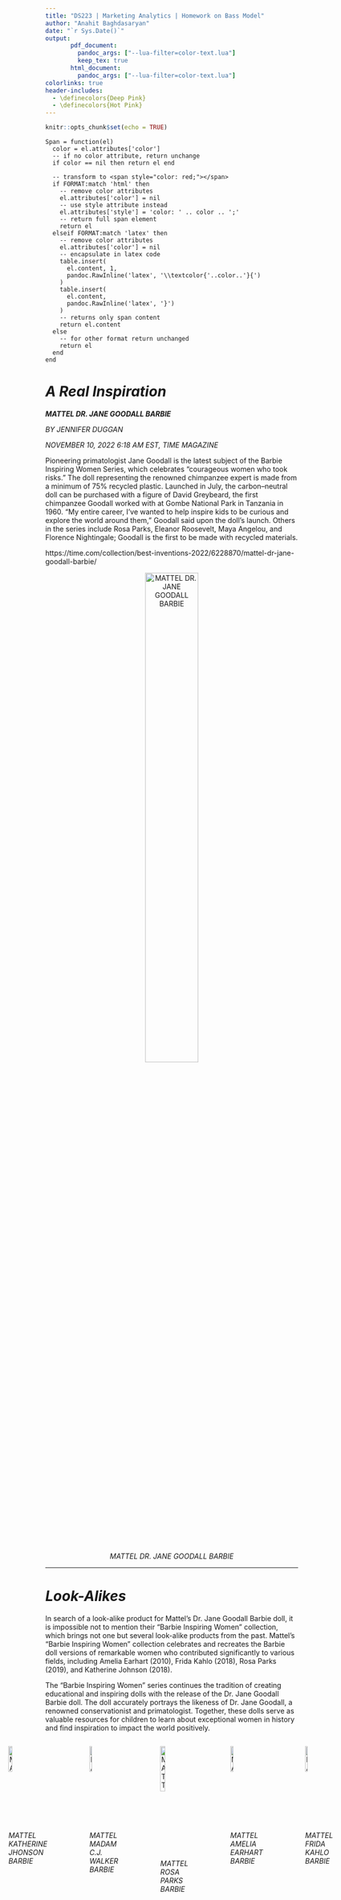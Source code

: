 ```yaml
---
title: "DS223 | Marketing Analytics | Homework on Bass Model"
author: "Anahit Baghdasaryan"
date: "`r Sys.Date()`"
output:
       pdf_document: 
         pandoc_args: ["--lua-filter=color-text.lua"]
         keep_tex: true
       html_document: 
         pandoc_args: ["--lua-filter=color-text.lua"]
colorlinks: true
header-includes:
  - \definecolors{Deep Pink}
  - \definecolors{Hot Pink}
---
```


```r
knitr::opts_chunk$set(echo = TRUE)
```

```cat
Span = function(el)
  color = el.attributes['color']
  -- if no color attribute, return unchange
  if color == nil then return el end
  
  -- transform to <span style="color: red;"></span>
  if FORMAT:match 'html' then
    -- remove color attributes
    el.attributes['color'] = nil
    -- use style attribute instead
    el.attributes['style'] = 'color: ' .. color .. ';'
    -- return full span element
    return el
  elseif FORMAT:match 'latex' then
    -- remove color attributes
    el.attributes['color'] = nil
    -- encapsulate in latex code
    table.insert(
      el.content, 1,
      pandoc.RawInline('latex', '\\textcolor{'..color..'}{')
    )
    table.insert(
      el.content,
      pandoc.RawInline('latex', '}')
    )
    -- returns only span content
    return el.content
  else
    -- for other format return unchanged
    return el
  end
end
```

# [*A Real Inspiration*]{color="DeepPink"}

[***MATTEL DR. JANE GOODALL BARBIE***]{color="DeepPink"}

*BY JENNIFER DUGGAN*

*NOVEMBER 10, 2022 6:18 AM EST, TIME MAGAZINE*

Pioneering primatologist Jane Goodall is the latest subject of the Barbie Inspiring Women Series, which celebrates “courageous women who took risks.” The doll representing the renowned chimpanzee expert is made from a minimum of 75% recycled plastic. Launched in July, the carbon–neutral doll can be purchased with a figure of David Greybeard, the first chimpanzee Goodall worked with at Gombe National Park in Tanzania in 1960. “My entire career, I’ve wanted to help inspire kids to be curious and explore the world around them,” Goodall said upon the doll’s launch. Others in the series include Rosa Parks, Eleanor Roosevelt, Maya Angelou, and Florence Nightingale; Goodall is the first to be made with recycled materials.

https://time.com/collection/best-inventions-2022/6228870/mattel-dr-jane-goodall-barbie/

<center>
![*MATTEL DR. JANE GOODALL BARBIE*](barbie-pic/dr-jane-goodall.jpg){width=50%}
</center>
--------------------------------------------------------------------------------

\newpage

# [***Look-Alikes***]{color="DeepPink"}

In search of a look-alike product for Mattel's Dr. Jane Goodall Barbie doll, it is impossible not to mention their  "Barbie Inspiring Women" collection, which brings not one but several look-alike products from the past.   Mattel's "Barbie Inspiring Women" collection celebrates and recreates the Barbie doll versions of remarkable women who contributed significantly to various fields, including Amelia Earhart (2010), Frida Kahlo (2018), Rosa Parks (2019), and Katherine Johnson (2018). 

The "Barbie Inspiring Women" series continues the tradition of creating educational and inspiring dolls with the release of the Dr. Jane Goodall Barbie doll. The doll accurately portrays the likeness of Dr. Jane Goodall, a renowned conservationist and primatologist. Together, these dolls serve as valuable resources for children to learn about exceptional women in history and find inspiration to impact the world positively.


<div style="display: flex; justify-content: center;">

![*MATTEL KATHERINE JHONSON BARBIE*](barbie-pic//katharine-jhonson.jpeg){width=30%}

![*MATTEL MADAM C.J. WALKER BARBIE*](barbie-pic//madam-cj-walker.jpeg){width=30%}

![*MATTEL ROSA PARKS BARBIE*](barbie-pic//rosa-parks.jpeg){width=40%}

![*MATTEL AMELIA EARHART BARBIE*](barbie-pic//amelia-earhart.jpeg){width=30%}

![*MATTEL FRIDA KAHLO BARBIE*](barbie-pic/frida-kahlo.jpeg){width=30%}

</div>


\newpage

# [***Time-Series***]{color="DeepPink"}

**Gross sales of Mattel's Barbie brand worldwide from 2012 to 2022**

For this assignment, using the yearly time series data on "Gross sales of Mattel's Barbie brand worldwide from 2012 to 2022" is a practical choice for several reasons. Firstly, it's important to acknowledge that finding open-source and verified datasets for specific look-alike products, especially those within the "Barbie Inspiring Women" collection or similar lines from other brands, can be a daunting task. These specific sales datasets are often not publicly available or readily accessible on open-source platforms. Nevertheless, after spending several hours searching for a dataset, I came to this conclusion.

Furthermore, using the "Gross sales of Mattel's Barbie brand worldwide" dataset offers a broader perspective that encloses the overall performance of the Barbie brand, including all its variations and collections over a decade. This dataset is sourced directly from Mattel's reports, providing a reliable and credible source of information. 

[***Time-Series Source From Statista (link)***](https://www.statista.com/statistics/370361/gross-sales-of-mattel-s-barbie-brand/)

--------------------------------------------------------------------------------

```r
libs<-c('ggplot2','ggpubr','knitr','diffusion','ggthemes', 'colorspace', 'minpack.lm')
load_libraries<-function(libs){
new_libs <- libs[!(libs %in% installed.packages()[,"Package"])]
if(length(new_libs)>0) {install.packages(new_libs)}
lapply(libs, library, character.only = TRUE)
}
load_libraries(libs)
```


```r

# Define the values
sales_values <- c(
  1275.30, 1202.80, 1009.50, 905.90, 971.80,
  954.89, 1088.95, 1159.77, 1350.10, 1679.30, 1490.60)

# Create a time series object
sales_time_series <- ts(sales_values, start = 2012, end = 2022, frequency = 1)

# Plot the time series data
plot(sales_time_series, ylab = "Gross Slaes (in million U.S. dollars)", xlab = "Year",
     main = "Gross Sales of Mattel's Barbie Brand \n(2012-2022)", 
     col = 'hotpink', cex.main = 1.7)  
```
\clearpage
\newpage

```r
# Create a data frame with year and sales data
sales_df <- data.frame(
  year = c(2012, 2013, 2014, 2015, 2016, 2017, 2018, 2019, 2020, 2021, 2022),
  sales = c(1275.30, 1202.80, 1009.50, 905.90, 971.80, 954.89, 1088.95,
            1159.77, 1350.10, 1679.30, 1490.60))

# Create a ggplot visualization for gross sales over the years
ggplot(data = sales_df, aes(x = factor(year), y = sales, fill = as.factor(sales))) +
  geom_bar(stat = 'identity') +  # Plot gross sales as bars
  # Set the title
  ggtitle('Gross Sales of Mattel Barbie Brand (2012-2022), mln US$') +  
  xlab("") +  # Set the x-axis label
  ylab("Sales") +  # Set the y-axis label
  # Apply the 'theme_gdocs' theme
  theme_gdocs() +
  # Customize the appearance of the plot
  theme( panel.grid.major = element_line(linetype = "dotted"),
         plot.title = element_text(size = 12, hjust = 0.5, face = "bold")) + 
  # Define custom color scale
  scale_fill_manual(values = rev(sequential_hcl(n = 11, h = 325, l = c(50, 80))))  +
  # Remove the legend for the 'fill' aesthetic
  guides(fill='none')

```


\newpage

# [***Modeling f(t)***]{color="DeepPink"}

```r
#Define function for f(t) 
bass.f <- function(t,p,q){
  ((p+q)^2/p)*exp(-(p+q)*t)/(1+(q/p)*exp(-(p+q)*t))^2}

# Create a ggplot visualization for the Bass model with specific parameters
time_ad = ggplot(data.frame(t = c(1:11)), aes(t)) +
  # Plot the Bass model with fixed parameters
  stat_function(fun = bass.f, args = c(p=0.002, q=0.21), color = 'hotpink') +  
  # Apply the 'theme_gdocs' theme
  theme_gdocs() +
  ylab("")+  # Remove the y-axis label
  #Set a title
  ggtitle('f(t)') +  
  # Customize the appearance of the plot
  theme( panel.grid.major = element_line(linetype = "dotted"),
         plot.title = element_text(size = 20, hjust = 0.5, face = "bold")) 
  
```

-------------------------------------------------------------------------------

# [***Visualizing f(t)***]{color="DeepPink"}


```r

# Create a ggplot visualization for gross sales data
bb_sales = ggplot(data = sales_df, aes(x = factor(year), y = sales, 
                                       fill = as.factor(sales))) +
  geom_bar(stat = 'identity') +  # Plot gross sales as bars
  # Apply the 'theme_gdocs' theme
  theme_gdocs() +
  # Set the x-axis and y-axis labels and title
  xlab("") + ylab("") +
  ggtitle('Gross Sales of Mattel Barbie Brand \n(2012-2022), mln US$') +  
  # Customize the appearance of the plot
  theme( panel.grid.major = element_line(linetype = "dotted"),
         plot.title = element_text(size = 20, hjust = 0.5, face = "bold")) + 
  # Define custom color scale
  scale_fill_manual(values = rev(sequential_hcl(n = 11, h = 325, l = c(50, 80))))  +
  # Remove the legend for the 'fill' aesthetic
  guides(fill='none')+
  # Specify x-axis breaks
  scale_x_discrete(breaks = unique(sales_df$year)[c(1, 6, 11)])  

# Arrange the two plots side by side
ggarrange(time_ad, bb_sales)
```

\clearpage
\newpage

# [***Estimation of Bass Model Parameters***]{color="DeepPink"}

We can estimate m, p and q with different approaches.

Use **nls()** - Non-linear Least Squares

$$\color{DeepPink}{m\cdot\frac{\left(p+q\right)^{2}\cdot e^{-\left(p+q\right)t}}{p\left[1+\frac{q}{p}e^{-\left(p+q\right)t}\right]^{2}}}$$

Now this is a number of adopters rather than the probability of adoptions (multiplied by m).

[***Note:***]{color="DeepPink"}

[*The 'minpack.lm' package is utilized for this task, which includes a function named nlsLM(). This function works well and estimates the parameters p, q, and m; however, there is a problem. The function reaches the maximum iteration limit (50) and returns the parameter values that have been estimated at that point, indicating that it does not converge. The reason for this problem might be that our dataset does not originate from the brand's creation date, and its barplot does not look like it can be fitted with the commonly used left-skewed bell-shaped distribution f(t). However, as discussed, rough estimations are sufficient for this analysis, and this approach is acceptable.*]{color="HotPink"}

-------------------------------------------------------------------------------

```r
# Define the sales data and time points
sales = sales_df$sales
t = 1:length(sales)

# Define a function for the Bass model
bass_model <- function(t, m, p, q) {
  return(m * (((p + q)^2/p) * exp(-(p + q) * t)) / 
           (1 + (q/p) * exp(-(p + q) * t))^2)}

# Use nlsLM from the 'minpack.lm' package, which may be more robust
fit <- nlsLM(sales ~ bass_model(t, m, p, q), 
             start = c(m = sum(sales), p = 0.2, q = 0.4))

# Extract the fitted parameters
fitted_params <- coef(fit)
print(fitted_params)

#Make numeric for simple use
fitted_params <- as.numeric(fitted_params)
fitted_params 
```

--------------------------------------------------------------------------------

\newpage

# [***With Estimated Parameters***]{color="DeepPink"}

```r

# Create a time-based line plot using ggplot
time_ad1 = ggplot(data.frame(t = c(1:11)), aes(t)) +
  # Plot the Bass function
  stat_function(fun = bass.f, args = c(p=fitted_params[2], q=fitted_params[3]), 
                color = 'hotpink') +  
  # Apply the 'theme_gdocs' theme
  theme_gdocs() +
  ylab("")+  # Remove the y-axis label
  #Set a title
  ggtitle('f(t)') +  
  # Customize the appearance of the plot
  theme( panel.grid.major = element_line(linetype = "dotted"),
         plot.title = element_text(size = 20, hjust = 0.5, face = "bold")) 

# Arrange the two plots side by side
ggarrange(time_ad1, bb_sales)


```

--------------------------------------------------------------------------------

\newpage 

# [***Predicting Sales***]{color="DeepPink"}

Multiplying ***f(t)*** by ***m***.

--------------------------------------------------------------------------------

```r
# Calculate predicted sales using the Bass model and fitted parameters
sales_df$pred_sales = 
  bass.f(1:11, p=fitted_params[2], q=fitted_params[3]) * fitted_params[1]

# Create a ggplot visualization to compare actual and predicted sales
ggplot(data = sales_df, aes(x = factor(year), y = sales, fill = as.factor(sales))) +
  geom_bar(stat = 'identity') +  # Plot actual sales as bars
  # Plot predicted sales as points
  geom_point(mapping = aes(x = factor(year), y = pred_sales), color = 'navy', size=1) + 
  # Apply the 'theme_gdocs' theme
  theme_gdocs() +
  # Set the x-axis and y-axis labels and title
  xlab("") + ylab('Sales') +
  ggtitle("Gross Sales Predictions of Mattel Barbie Brand \n(in million U.S. dollars)") + 
  # Customize the appearance of the plot
  theme( panel.grid.major = element_line(linetype = "dotted"),
         plot.title = element_text(size = 12, hjust = 0.5, face = "bold")) + 
  # Define custom color scale
  scale_fill_manual(values = rev(sequential_hcl(n = 11, h = 325, l = c(50, 80))))  +
  # Remove the legend for the 'fill' aesthetic
  guides(fill='none')

```

\clearpage
\newpage

# [***Fermi's Logic: Estimating Potential Market Share and Adopters by Period***]{color="DeepPink"}

To estimate the number of adopters by period using Fermi's logic, we leverage the fact that Mattel sells 58 million Barbie dolls annually, equating to approximately 100 dolls every minute, reaching customers in 150 countries globally.

Moreover, Barbie doll sales target young girls aged 3 – 12 years.

A typical girl receives her first Barbie at age 3 and accumulates a total of seven dolls during her childhood.

Following this logic, girls, on average, collect 7 dolls over 9 years, which translates to approximately 1.3 Barbies each year.

[***Sources:***]{color="DeepPink"}

* https://www.foxbusiness.com/lifestyle/barbie-by-numbers

* https://www.chapman.edu/students/health-and-safety/psychological-counseling/_files/eating-disorder-files/13-barbie-facts.pdf

# [***Research Strategy***]{color="DeepPink"}


[***1. Calculation of Total Items Sold in 11 Years (2012-2022):***]{color="HotPink"}

* Take the annual sales figure of 58 million Barbie dolls.

* Multiply this figure by 11 to get the total items sold in 11 years (2012-2022).


[***2. Summarizing Predicted Total Sales (2012-2022):***]{color="HotPink"}

* Summarize predicted sales values for each year from 2012 to 2022 to calculate the total predicted sales for the period.


[***3. Calculating Percentage of Annual Sales:***]{color="HotPink"}

* For each year (2012-2022), determine what percentage the sales figure represents concerning the total predicted sales for the period.

* Calculate this percentage using the formula: (Annual Sales / Total Predicted Sales).


[***4. Refining Annual Sales Figures:***]{color="HotPink"}

* Multiply the total items sold in 11 years (step 1) by the percentage of total sales for each year (step 3).

* This will yield a more precise number of units sold for each year.


[***5. Estimating the Number of Adopters:***]{color="HotPink"}

* Divide the refined annual sales figures (step 4) by approximately 1.3, considering the average number of Barbies collected by a girl each year.

* This calculation estimates the number of adopters during each year within the 11-year period.

--------------------------------------------------------------------------------

```r
# Predictions of the diffusion of the innovation
predictions <- sales_df$pred_sales

# Calculate the average number of dolls sold per year (in millions)
average_dolls_per_year <- 58

# Calculate the estimated total number of items sold from 2012-2022
items_sold_total = length(sales_df$year)*average_dolls_per_year

#Calculate the predicted total sales from 2012-2022
pred_sales_total = sum(sales_df$pred_sales)

# Calculate the weight of each of the predicted sales values
sales_df$pred_sales_percentage <- (sales_df$pred_sales / pred_sales_total) 

# Calculate the precise estimation of annual units sold
sales_df$estimated_units_sold <- ((sales_df$pred_sales_percentage) * items_sold_total)

# Estimate the number of adopters (girls) per year
sales_df$estimated_adopters <- as.integer(sales_df$estimated_units_sold / (9/7))
```

```r

# Create a ggplot visualization for cumulative adopters
ggplot(data = sales_df, aes(x = factor(year), y = estimated_adopters, 
                            fill = as.factor(estimated_adopters))) +
  geom_bar(stat = 'identity') +  # Plot cumulative adopters as bars
  scale_y_continuous(breaks = NULL) +  # Remove breaks on the y-axis
  # Add text labels to the bars
  geom_text(aes(label = estimated_adopters), vjust = -0.5, size = 4) +
  xlab("") +  # Set the x-axis label
  ylab("Adopters") +  # Set the y-axis label
  #Set a title
  ggtitle("Estimation of the Number of Adopters by Period") + 
  # Apply the 'theme_gdocs' theme
  theme_gdocs() +
  # Customize the appearance of the plot
  theme( panel.grid.major = element_line(linetype = "dotted"),
         plot.title = element_text(size = 12, hjust = 0.5, face = "bold")) + 
  # Define custom color scale
  scale_fill_manual(values = rev(sequential_hcl(n = 11, h = 325, l = c(50, 80))))  +
  # Remove the legend for the 'fill' aesthetic
  guides(fill='none')
```

